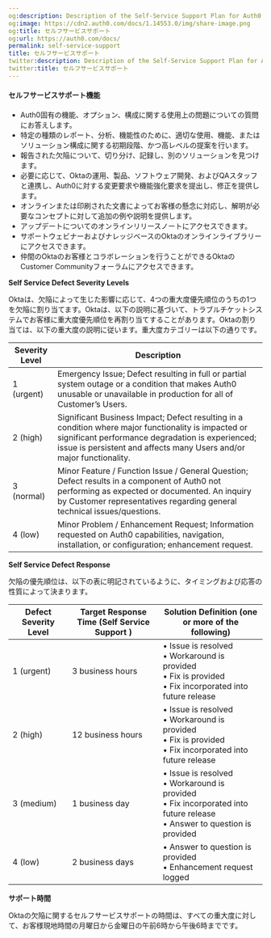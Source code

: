 ```yaml
---
og:description: Description of the Self-Service Support Plan for Auth0
og:image: https://cdn2.auth0.com/docs/1.14553.0/img/share-image.png
og:title: セルフサービスサポート
og:url: https://auth0.com/docs/
permalink: self-service-support
title: セルフサービスサポート
twitter:description: Description of the Self-Service Support Plan for Auth0
twitter:title: セルフサービスサポート
---
```


#### セルフサービスサポート機能

* Auth0固有の機能、オプション、構成に関する使用上の問題についての質問にお答えします。
* 特定の種類のレポート、分析、機能性のために、適切な使用、機能、またはソリューション構成に関する初期段階、かつ高レベルの提案を行います。
* 報告された欠陥について、切り分け、記録し、別のソリューションを見つけます。
* 必要に応じて、Oktaの運用、製品、ソフトウェア開発、およびQAスタッフと連携し、Auth0に対する変更要求や機能強化要求を提出し、修正を提供します。
* オンラインまたは印刷された文書によってお客様の懸念に対応し、解明が必要なコンセプトに対して追加の例や説明を提供します。
* アップデートについてのオンラインリリースノートにアクセスできます。
* サポートウェビナーおよびナレッジベースのOktaのオンラインライブラリーにアクセスできます。
* 仲間のOktaのお客様とコラボレーションを行うことができるOktaのCustomer Communityフォーラムにアクセスできます。

**Self Service Defect Severity Levels**

Oktaは、欠陥によって生じた影響に応じて、4つの重大度優先順位のうちの1つを欠陥に割り当てます。Oktaは、以下の説明に基づいて、トラブルチケットシステムでお客様に重大度優先順位を再割り当てすることがあります。Oktaの割り当ては、以下の重大度の説明に従います。重大度カテゴリーは以下の通りです。

<table class="table"><thead>
<tr>
<th>Severity Level</th>
<th>Description</th>
</tr>
</thead>
<tbody>
<tr>
<td>1 (urgent)</td>
<td>Emergency Issue; Defect resulting in full or partial system outage or a condition that makes Auth0 unusable or unavailable in production for all of Customer’s Users.</td>
</tr>
<tr>
<td>2 (high)</td>
<td>Significant Business Impact; Defect resulting in a condition where major functionality is impacted or significant performance degradation is experienced; issue is persistent and affects many Users and/or major functionality.</td>
</tr>
<tr>
<td>3 (normal)</td>
<td>Minor Feature / Function Issue / General Question; Defect results in a component of Auth0 not performing as expected or documented. An inquiry by Customer representatives regarding general technical issues/questions.</td>
</tr>
<tr>
<td>4 (low)</td>
<td>Minor Problem / Enhancement Request; Information requested on Auth0 capabilities, navigation, installation, or configuration; enhancement request.</td>
</tr>
</tbody>
</table>

**Self Service Defect Response**

欠陥の優先順位は、以下の表に明記されているように、タイミングおよび応答の性質によって決まります。

<table class="table"><thead>
<tr>
<th>Defect Severity Level</th>
<th>Target Response Time (Self Service Support )</th>
<th>Solution Definition (one or more of the following)</th>
</tr>
</thead>
<tbody>
<tr>
<td>1 (urgent)</td>
<td>3 business hours</td>
<td>• Issue is resolved <br/> • Workaround is provided <br/>• Fix is provided <br/>• Fix incorporated into future release</td>
</tr>
<tr>
<td>2 (high)</td>
<td>12 business hours</td>
<td>• Issue is resolved <br/> • Workaround is provided <br/>• Fix is provided <br/>• Fix incorporated into future release</td>
</tr>
<tr>
<td>3 (medium)</td>
<td>1 business day</td>
<td>• Issue is resolved <br/> • Workaround is provided <br/>• Fix incorporated into future release<br/>• Answer to question is provided</td>
</tr>
<tr>
<td>4 (low)</td>
<td>2 business days</td>
<td>• Answer to question is provided <br/>• Enhancement request logged</td>
</tr>
</tbody>
</table>

**サポート時間**

Oktaの欠陥に関するセルフサービスサポートの時間は、すべての重大度に対して、お客様現地時間の月曜日から金曜日の午前6時から午後6時までです。